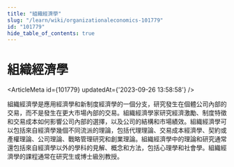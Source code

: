 ```yaml
---
title: "組織經濟學"
slug: "/learn/wiki/organizationaleconomics-101779"
id: "101779"
hide_table_of_contents: true
---
```



# 組織經濟學

<ArticleMeta id={101779} updatedAt={'2023-09-26 13:58:58'} />
<div className='border-solid border-b border-t-0 my-4 border-[var(--ifm-color-gray-300)]' />

組織經濟學是應用經濟學和新制度經濟學的一個分支，研究發生在個體公司內部的交易，而不是發生在更大市場內部的交易。組織經濟學家研究經濟激勵、制度特徵和交易成本如何影響公司內部的選擇，以及公司的結構和市場績效。組織經濟學可以包括來自經濟學幾個不同流派的理論，包括代理理論、交易成本經濟學、契約或產權理論、公司理論、戰略管理研究和創業理論。組織經濟學中的理論和研究通常還包括來自經濟學以外的學科的見解、概念和方法，包括心理學和社會學。組織經濟學的課程通常在研究生或博士級別教授。
